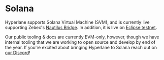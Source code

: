 # Solana

Hyperlane supports Solana Virtual Machine (SVM), and is currently live supporting Zebec's [Nautilus Bridge](https://medium.com/hyperlane/case-study-interoperability-for-the-modular-rollup-stack-featuring-nautilus-d01118fe31ec). In addition, it is live on [Eclipse testnet](https://medium.com/hyperlane/hyperlane-expands-to-solana-vm-in-collaboration-with-eclipse-8465616fd0e4).

Our public tooling & docs are currently EVM-only, however, though we have internal tooling that we are working to open source and develop by end of the year. If you're excited about bringing Hyperlane to Solana reach out on [our Discord](https://discord.gg/hyperlane)!
